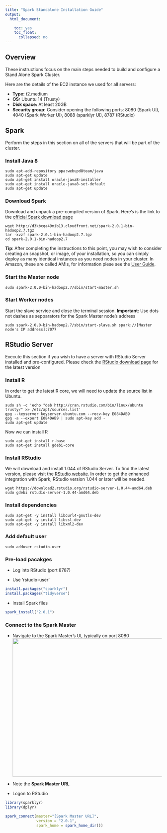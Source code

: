 ```yaml
---
title: "Spark Standalone Installation Guide"
output:
  html_document:

    toc: yes
    toc_float:
      collapsed: no
---
```

## Overview

These instructions focus on the main steps needed to build and configure a Stand Alone Spark Cluster.  

Here are the details of the EC2 instance we used for all servers:

- **Type:** t2.medium
- **OS:** Ubuntu 14 (Trusty)
- **Disk space:** At least 20GB 
- **Security group:** Consider opening the following ports: 8080 (Spark UI), 4040 (Spark Worker UI), 8088 (sparklyr UI), 8787 (RStudio)


## Spark

Perform the steps in this section on all of the servers that will be part of the cluster.

### Install Java 8

```{}
sudo apt-add-repository ppa:webupd8team/java
sudo apt-get update
sudo apt-get install oracle-java8-installer
sudo apt-get install oracle-java8-set-default
sudo apt-get update
```

### Download Spark

Download and unpack a pre-compiled version of Spark.  Here's is the link to the [official Spark download page](http://spark.apache.org/downloads.html)

```{}
wget http://d3kbcqa49mib13.cloudfront.net/spark-2.0.1-bin-hadoop2.7.tgz
tar -xvzf spark-2.0.1-bin-hadoop2.7.tgz
cd spark-2.0.1-bin-hadoop2.7
```

**Tip**: After completing the instructions to this point, you may wish to consider creating an snapshot, or image, of your installation, so you can simply deploy as many identical instances as you need nodes in your cluster.  In Amazon, these are called AMIs, for information plese see the [User Guide](http://docs.aws.amazon.com/AWSEC2/latest/UserGuide/AMIs.html).

### Start the Master node

```{}
sudo spark-2.0.0-bin-hadoop2.7/sbin/start-master.sh
```

### Start Worker nodes

Start the slave service and close the terminal session. **Important**: Use dots not dashes as sepparators for the Spark Master node's address

```{}
sudo spark-2.0.0-bin-hadoop2.7/sbin/start-slave.sh spark://[Master node's IP address]:7077
``` 

## RStudio Server

Execute this section if you wish to have a server with RStudio Server installed and pre-configured.  Please check the [RStudio download page](https://www.rstudio.com/products/rstudio/download-server/) for the latest version

### Install R

In order to get the latest R core, we will need to update the source list in Ubuntu.

```{}
sudo sh -c 'echo "deb http://cran.rstudio.com/bin/linux/ubuntu trusty/" >> /etc/apt/sources.list'
gpg --keyserver keyserver.ubuntu.com --recv-key E084DAB9
gpg -a --export E084DAB9 | sudo apt-key add -
sudo apt-get update
```

Now we can install R

```{}
sudo apt-get install r-base
sudo apt-get install gdebi-core
```

### Install RStudio

We will download and install 1.044 of RStudio Server.  To find the latest version, please visit the [RStudio website](https://www.rstudio.com/products/rstudio/download3/).  In order to get the enhanced integration with Spark, RStudio version 1.044 or later will be needed.

```{}
wget https://download2.rstudio.org/rstudio-server-1.0.44-amd64.deb
sudo gdebi rstudio-server-1.0.44-amd64.deb
```

### Install dependencies

```{}
sudo apt-get -y install libcurl4-gnutls-dev
sudo apt-get -y install libssl-dev
sudo apt-get -y install libxml2-dev
```

### Add default user

```{}
sudo adduser rstudio-user
```

### Pre-load pacakges

- Log into RStudio (port 8787)

- Use 'rstudio-user'

```r
install.packages("sparklyr")
install.packages("tidyverse")
```

- Install Spark files

```r
spark_install("2.0.1")
```

### Connect to the Spark Master

- Navigate to the Spark Master's UI, typically on port 8080 <img src="images/spark-master.png" class="screenshot" width=639 height=446/>

- Note the **Spark Master URL**

- Logon to RStudio 

```r
library(sparklyr)
library(dplyr)

spark_connect(master="[Spark Master URL]", 
              version = "2.0.1", 
              spark_home = spark_home_dir())

```
